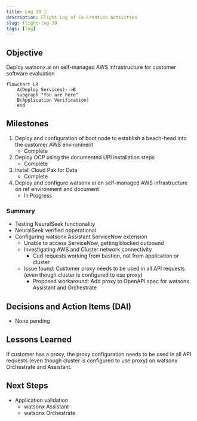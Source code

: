 ```yaml
---
title: Log 30 🛫
description: Flight Log of Co-Creation Activities
slug: flight-log-30
tags: [log]
---
```


## Objective
Deploy watsonx.ai on self-managed AWS infrastructure for customer software evaluation

```mermaid
flowchart LR
    A(Deploy Services)-->B
    subgraph "You are here"
    B(Application Verification)
    end
```

## Milestones
1. Deploy and configuration of boot node to establish a beach-head into the customer AWS environment
    - Complete
2. Deploy OCP using the documented UPI installation steps
    - Complete
3. Install Cloud Pak for Data
    - Complete
4. Deploy and configure watsonx.ai on self-managed AWS infrastructure on ref environment and document
    - In Progress

### Summary
- Testing NeuralSeek functionality
- NeuralSeek verified opperational
- Configuring watsonx Assistant ServiceNow extension
    - Unable to access ServiceNow, getting blocked outbound
    - Investigating AWS and Cluster network connectivity
        - Curl requests working from bastion, not from application or cluster
    - Issue found: Customer proxy needs to be used in all API requests (even though cluster is configured to use proxy)
        - Proposed workaround: Add proxy to OpenAPI spec for watsonx Assistant and Orchestrate

## Decisions and Action Items (DAI)
- None pending

## Lessons Learned
If customer has a proxy, the proxy configuration needs to be used in all API requests (even though cluster is configured to use proxy) on watsonx Orchestrate and Assistant.

## Next Steps
- Application validation
    - watsonx Assistant
    - watsonx Orchestrate